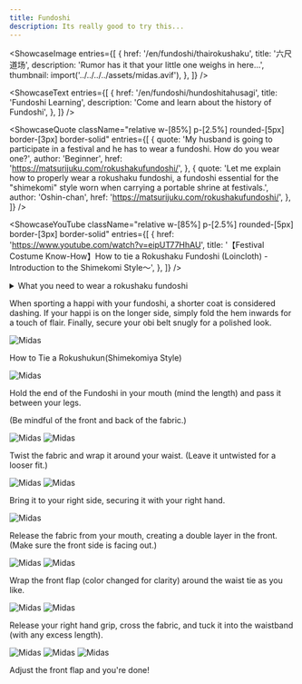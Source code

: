 ```yaml
---
title: Fundoshi
description: Its really good to try this...
---
```



<ShowcaseImage
  entries={[
    {
      href: '/en/fundoshi/thairokushaku',
      title: '六尺道场',
      description: 'Rumor has it that your little one weighs in here...',
      thumbnail: import('../../../../assets/midas.avif'),
    },
  ]}
/>

<ShowcaseText
  entries={[
    {
      href: '/en/fundoshi/hundoshitahusagi',
      title: 'Fundoshi Learning',
      description: 'Come and learn about the history of Fundoshi',
    },
  ]}
/>

<ShowcaseQuote
className="relative w-[85%] p-[2.5%] rounded-[5px] border-[3px] border-solid"
  entries={[
    {
      quote: 'My husband is going to participate in a festival and he has to wear a fundoshi. How do you wear one?',
      author: 'Beginner',
      href: 'https://matsurijuku.com/rokushakufundoshi/',
    },
    {
      quote: 'Let me explain how to properly wear a rokushaku fundoshi, a fundoshi essential for the "shimekomi" style worn when carrying a portable shrine at festivals.',
      author: 'Oshin-chan',
      href: 'https://matsurijuku.com/rokushakufundoshi/',
    },
  ]}
/>

<ShowcaseYouTube
className="relative w-[85%] p-[2.5%] rounded-[5px] border-[3px] border-solid"
  entries={[
    {
      href: 'https://www.youtube.com/watch?v=eipUT77HhAU',
      title: '【Festival Costume Know-How】How to tie a Rokushaku Fundoshi (Loincloth) - Introduction to the Shimekomi Style～',
    },
  ]}
/>

<details>
<summary class="shadow-[0_1px_5px_rgba(0,0,0,0.03)] relative text-[1.25em] px-[1.1em] rounded-[3px] border-[none]">What you need to wear a rokushaku fundoshi</summary>

<p class="leading-[1.75] mt-0 mb-[1.6em] mx-0">Prepare a piece of cotton fabric about 30cm wide. The optimal length is 2.5m to 3.5m, so please cut it to size with scissors.</p>

<Image src="https://res.cloudinary.com/dkhp3hucr/image/upload/v1721931835/Fundoshi/0122sarashi2_lmsyg3.avif" loading="lazy" isZoomed alt="Midas" client:visible />

</details>

<p class="leading-[1.75] mt-0 mb-[1.6em] mx-0">When sporting a happi with your fundoshi, a shorter coat is considered dashing. If your happi is on the longer side,  simply fold the hem inwards for a touch of flair. Finally, secure your obi belt snugly for a polished look.</p>

<Image src="https://res.cloudinary.com/dkhp3hucr/image/upload/v1721932074/Fundoshi/shimekomi03-1_xmfqgz.avif" loading="lazy" isZoomed alt="Midas" client:visible />

<p class="center text-[xxx-large] font-[bold] text-center">How to Tie a Rokushukun<font class="text-[rgb(255,0,0)]">(Shimekomiya Style)</font></p>

<Image src="https://res.cloudinary.com/dkhp3hucr/image/upload/v1722169212/Fundoshi/simekata-01_bq0ukw.avif" loading="lazy" isZoomed alt="Midas" client:visible />

<p class="text-[26.67px]">Hold the end of the Fundoshi in your mouth (mind the length) and pass it between your legs.</p>

(Be mindful of the front and back of the fabric.)

<div class="grid gap-2 grid-cols-2">

<Image src="https://res.cloudinary.com/dkhp3hucr/image/upload/v1722169569/Fundoshi/simekata-02_klpk97.avif" loading="lazy" isZoomed alt="Midas" client:visible />

<Image src="https://res.cloudinary.com/dkhp3hucr/image/upload/v1722169569/Fundoshi/simekata-03_kgg1vv.avif" loading="lazy" isZoomed alt="Midas" client:visible />

</div>

<p class="text-[26.67px]">Twist the fabric and wrap it around your waist. (Leave it untwisted for a looser fit.)</p>

<div class="grid gap-2 grid-cols-2">

<Image src="https://res.cloudinary.com/dkhp3hucr/image/upload/v1722169928/Fundoshi/simekata-04_yvy3ns.avif" loading="lazy" isZoomed alt="Midas" client:visible />

<Image src="https://res.cloudinary.com/dkhp3hucr/image/upload/v1722169928/Fundoshi/simekata-05_ovjfgt.avif" loading="lazy" isZoomed alt="Midas" client:visible />

</div>

<p class="text-[26.67px]">Bring it to your right side, securing it with your right hand.</p>

<Image src="https://res.cloudinary.com/dkhp3hucr/image/upload/v1722170084/Fundoshi/simekata-10_jhutcx.avif" loading="lazy" isZoomed alt="Midas" client:visible />

<p class="text-[26.67px]">Release the fabric from your mouth, creating a double layer in the front. (Make sure the front side is facing out.)</p>

<div class="grid gap-2 grid-cols-2">

<Image src="https://res.cloudinary.com/dkhp3hucr/image/upload/v1722170242/Fundoshi/simekata-06_gyjccx.avif" loading="lazy" isZoomed alt="Midas" client:visible />

<Image src="https://res.cloudinary.com/dkhp3hucr/image/upload/v1722170244/Fundoshi/simekata-07_isb2w8.avif" loading="lazy" isZoomed alt="Midas" client:visible />

</div>

<p class="text-[26.67px]">Wrap the front flap (color changed for clarity) around the waist tie as you like.</p>

<div class="grid gap-2 grid-cols-2">

<Image src="https://res.cloudinary.com/dkhp3hucr/image/upload/v1722170446/Fundoshi/simekata-08_msnqhz.avif" loading="lazy" isZoomed alt="Midas" client:visible />

<Image src="https://res.cloudinary.com/dkhp3hucr/image/upload/v1722170447/Fundoshi/simekata-09_q7mwxy.avif" loading="lazy" isZoomed alt="Midas" client:visible />

</div>

<p class="text-[26.67px]">Release your right hand grip, cross the fabric, and tuck it into the waistband (with any excess length).</p>

<div class="grid gap-2 grid-cols-2">

<Image src="https://res.cloudinary.com/dkhp3hucr/image/upload/v1722170701/Fundoshi/simekata-11_k6gzty.avif" loading="lazy" isZoomed alt="Midas" client:visible />

<Image src="https://res.cloudinary.com/dkhp3hucr/image/upload/v1722170704/Fundoshi/simekata-12_y1zv9y.avif" loading="lazy" isZoomed alt="Midas" client:visible />

<Image src="https://res.cloudinary.com/dkhp3hucr/image/upload/v1722170701/Fundoshi/simekata-13_mzyhav.avif" loading="lazy" isZoomed alt="Midas" client:visible />

</div>

 <p class="text-[26.67px]">Adjust the front flap and you're done! </p>